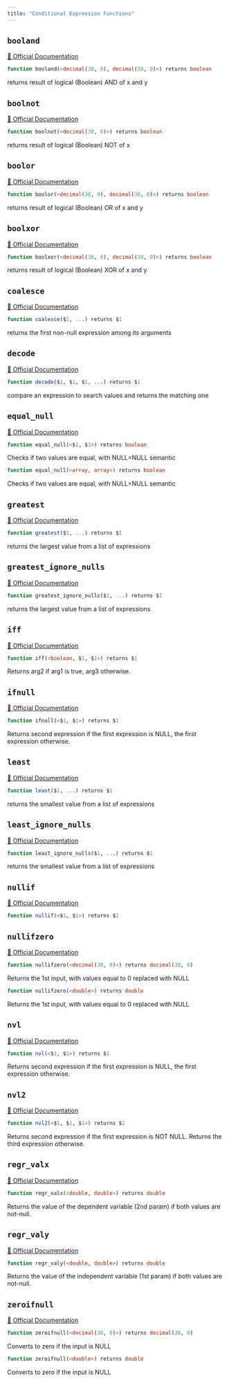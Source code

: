 ```yaml
---
title: "Conditional Expression Functions"
---
```



## `booland`
[🔗 Official Documentation](https://docs.snowflake.com/en/sql-reference/functions/booland)

```sql
function booland(<decimal(38, 0), decimal(38, 0)>) returns boolean
```
returns result of logical (Boolean) AND of x and y

## `boolnot`
[🔗 Official Documentation](https://docs.snowflake.com/en/sql-reference/functions/boolnot)

```sql
function boolnot(<decimal(38, 0)>) returns boolean
```
returns result of logical (Boolean) NOT of x

## `boolor`
[🔗 Official Documentation](https://docs.snowflake.com/en/sql-reference/functions/boolor)

```sql
function boolor(<decimal(38, 0), decimal(38, 0)>) returns boolean
```
returns result of logical (Boolean) OR of x and y

## `boolxor`
[🔗 Official Documentation](https://docs.snowflake.com/en/sql-reference/functions/boolxor)

```sql
function boolxor(<decimal(38, 0), decimal(38, 0)>) returns boolean
```
returns result of logical (Boolean) XOR of x and y

## `coalesce`
[🔗 Official Documentation](https://docs.snowflake.com/en/sql-reference/functions/coalesce)

```sql
function coalesce($1, ...) returns $1
```
returns the first non-null expression among its arguments

## `decode`
[🔗 Official Documentation](https://docs.snowflake.com/en/sql-reference/functions/decode)

```sql
function decode($1, $1, $1, ...) returns $1
```
compare an expression to search values and returns the matching one

## `equal_null`
[🔗 Official Documentation](https://docs.snowflake.com/en/sql-reference/functions/equal_null)

```sql
function equal_null(<$1, $1>) returns boolean
```
Checks if two values are equal, with NULL=NULL semantic

```sql
function equal_null(<array, array>) returns boolean
```
Checks if two values are equal, with NULL=NULL semantic

## `greatest`
[🔗 Official Documentation](https://docs.snowflake.com/en/sql-reference/functions/greatest)

```sql
function greatest($1, ...) returns $1
```
returns the largest value from a list of expressions

## `greatest_ignore_nulls`
[🔗 Official Documentation](https://docs.snowflake.com/en/sql-reference/functions/greatest_ignore_nulls)

```sql
function greatest_ignore_nulls($1, ...) returns $1
```
returns the largest value from a list of expressions

## `iff`
[🔗 Official Documentation](https://docs.snowflake.com/en/sql-reference/functions/iff)

```sql
function iff(<boolean, $1, $1>) returns $1
```
Returns arg2 if arg1 is true, arg3 otherwise.

## `ifnull`
[🔗 Official Documentation](https://docs.snowflake.com/en/sql-reference/functions/ifnull)

```sql
function ifnull(<$1, $1>) returns $1
```
Returns second expression if the first expression is NULL, the first expression otherwise.

## `least`
[🔗 Official Documentation](https://docs.snowflake.com/en/sql-reference/functions/least)

```sql
function least($1, ...) returns $1
```
returns the smallest value from a list of expressions

## `least_ignore_nulls`
[🔗 Official Documentation](https://docs.snowflake.com/en/sql-reference/functions/least_ignore_nulls)

```sql
function least_ignore_nulls($1, ...) returns $1
```
returns the smallest value from a list of expressions

## `nullif`
[🔗 Official Documentation](https://docs.snowflake.com/en/sql-reference/functions/nullif)

```sql
function nullif(<$1, $1>) returns $1
```


## `nullifzero`
[🔗 Official Documentation](https://docs.snowflake.com/en/sql-reference/functions/nullifzero)

```sql
function nullifzero(<decimal(38, 0)>) returns decimal(38, 0)
```
Returns the 1st input, with values equal to 0 replaced with NULL

```sql
function nullifzero(<double>) returns double
```
Returns the 1st input, with values equal to 0 replaced with NULL

## `nvl`
[🔗 Official Documentation](https://docs.snowflake.com/en/sql-reference/functions/nvl)

```sql
function nvl(<$1, $1>) returns $1
```
Returns second expression if the first expression is NULL, the first expression otherwise.

## `nvl2`
[🔗 Official Documentation](https://docs.snowflake.com/en/sql-reference/functions/nvl2)

```sql
function nvl2(<$1, $1, $1>) returns $1
```
Returns second expression if the first expression is NOT NULL. Returns the third expression otherwise.

## `regr_valx`
[🔗 Official Documentation](https://docs.snowflake.com/en/sql-reference/functions/regr_valx)

```sql
function regr_valx(<double, double>) returns double
```
Returns the value of the dependent variable (2nd param) if both values are not-null.

## `regr_valy`
[🔗 Official Documentation](https://docs.snowflake.com/en/sql-reference/functions/regr_valy)

```sql
function regr_valy(<double, double>) returns double
```
Returns the value of the independent variable (1st param) if both values are not-null.

## `zeroifnull`
[🔗 Official Documentation](https://docs.snowflake.com/en/sql-reference/functions/zeroifnull)

```sql
function zeroifnull(<decimal(38, 0)>) returns decimal(38, 0)
```
Converts to zero if the input is NULL

```sql
function zeroifnull(<double>) returns double
```
Converts to zero if the input is NULL


